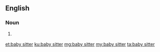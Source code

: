 {{also|babysitter|baby-sitter}}
==English==

===Noun===
{{en-noun|head=[[baby]] [[sitter]]}}

# {{label|en|rare}} {{alternative spelling of|babysitter|lang=en}}

[[et:baby sitter]]
[[ku:baby sitter]]
[[mg:baby sitter]]
[[my:baby sitter]]
[[ta:baby sitter]]
